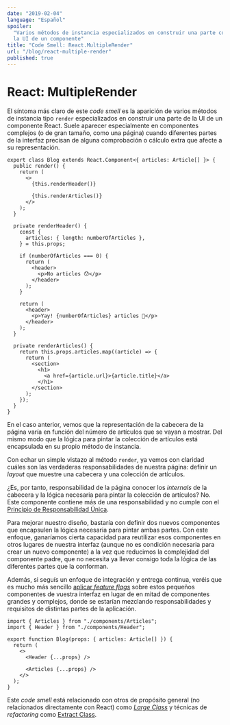 ```yaml
---
date: "2019-02-04"
language: "Español"
spoiler:
  "Varios métodos de instancia especializados en construir una parte concreta de
  la UI de un componente"
title: "Code Smell: React.MultipleRender"
url: "/blog/react-multiple-render"
published: true
---
```


# React: MultipleRender

El síntoma más claro de este _code smell_ es la aparición de varios métodos de
instancia tipo `render` especializados en construir una parte de la UI de un
componente React. Suele aparecer especialmente en componentes complejos (o de
gran tamaño, como una página) cuando diferentes partes de la interfaz precisan
de alguna comprobación o cálculo extra que afecte a su representación.

```tsx
export class Blog extends React.Component<{ articles: Article[] }> {
  public render() {
    return (
      <>
        {this.renderHeader()}

        {this.renderArticles()}
      </>
    );
  }

  private renderHeader() {
    const {
      articles: { length: numberOfArticles },
    } = this.props;

    if (numberOfArticles === 0) {
      return (
        <header>
          <p>No articles 😯</p>
        </header>
      );
    }

    return (
      <header>
        <p>Yay! {numberOfArticles} articles 🎉</p>
      </header>
    );
  }

  private renderArticles() {
    return this.props.articles.map((article) => {
      return (
        <section>
          <h1>
            <a href={article.url}>{article.title}</a>
          </h1>
        </section>
      );
    });
  }
}
```

En el caso anterior, vemos que la representación de la cabecera de la página
varía en función del número de artículos que se vayan a mostrar. Del mismo modo
que la lógica para pintar la colección de artículos está encapsulada en su
propio método de instancia.

Con echar un simple vistazo al método `render`, ya vemos con claridad cuáles son
las verdaderas responsabilidades de nuestra página: definir un _layout_ que
muestre una cabecera y una colección de artículos.

¿Es, por tanto, responsabilidad de la página conocer los _internals_ de la
cabecera y la lógica necesaria para pintar la colección de artículos? No. Este
componente contiene más de una responsabilidad y no cumple con el
[Principio de Responsabilidad Única](https://en.wikipedia.org/wiki/Single_responsibility_principle).

Para mejorar nuestro diseño, bastaría con definir dos nuevos componentes que
encapsulen la lógica necesaria para pintar ambas partes. Con este enfoque,
ganaríamos cierta capacidad para reutilizar esos componentes en otros lugares de
nuestra interfaz (aunque no es condición necesaria para crear un nuevo
componente) a la vez que reducimos la complejidad del componente padre, que no
necesita ya llevar consigo toda la lógica de las diferentes partes que la
conforman.

Además, si seguís un enfoque de integración y entrega continua, veréis que es
mucho más sencillo [aplicar _feature flags_](/blog/branch-by-abstraction-react)
sobre estos pequeños componentes de vuestra interfaz en lugar de en mitad de
componentes grandes y complejos, donde se estarían mezclando responsabilidades y
requisitos de distintas partes de la aplicación.

```tsx
import { Articles } from "./components/Articles";
import { Header } from "./components/Header";

export function Blog(props: { articles: Article[] }) {
  return (
    <>
      <Header {...props} />

      <Articles {...props} />
    </>
  );
}
```

Este _code smell_ está relacionado con otros de propósito general (no
relacionados directamente con React) como
[_Large Class_](https://sourcemaking.com/refactoring/smells/large-class) y
técnicas de _refactoring_ como
[Extract Class](https://refactoring.guru/extract-class).
